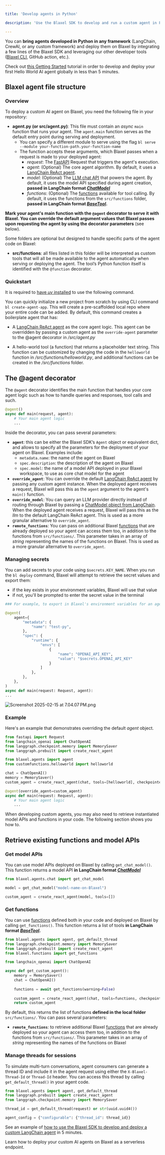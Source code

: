```yaml
---

title: 'Develop agents in Python'

description: 'Use the Blaxel SDK to develop and run a custom agent in Python.'

---
```


You can **bring agents developed in Python in any framework** (LangChain, CrewAI, or any custom framework) and deploy them on Blaxel by integrating a few lines of the Blaxel SDK and leveraging our other developer tools ([Blaxel CLI](../cli-reference), GitHub action, etc.).

<Tip>Check out [this Getting Started](../Get-started) tutorial in order to develop and deploy your first Hello World AI agent globally in less than 5 minutes.</Tip>

## Blaxel agent file structure

### Overview

To deploy a custom AI agent on Blaxel, you need the following file in your repository:

- **agent.py (or src/agent.py)**: This file must contain an *async* `main` function that runs your agent. The `agent.main` function serves as the default entry point during serving and deployment.
    - You can specify a different module to serve using the flag `bl serve --module your-function-path.your-function-name`
    - The function accepts these arguments, which Blaxel passes when a request is made to your deployed agent:
        - *request*: The [FastAPI](https://fastapi.tiangolo.com/) Request that triggers the agent's execution.
        - *agent*: (Optional) The core agent algorithm. By default, it uses a [LangChain ReAct agent](https://api.python.langchain.com/en/latest/agents/langchain.agents.react.agent.create_react_agent.html).
        - *model*: (Optional) The [LLM chat API](../Models/Overview) that powers the agent. By default, it uses the model API specified during agent creation, **passed in LangChain format [*ChatModel*](https://python.langchain.com/docs/integrations/chat/)**
        - *functions*: (Optional) The [functions](../Functions/Overview) available for tool calling. By default, it uses the functions from the `src/functions` folder, **passed in LangChain format [*BaseTool*](https://api.python.langchain.com/en/latest/tools/langchain_core.tools.BaseTool.html).**

**Mark your agent's main function with the `@agent` decorator to serve it with Blaxel. You can override the default argument values that Blaxel passes upon requesting the agent by using the decorator parameters** (see below).

Some folders are optional but designed to handle specific parts of the agent code on Blaxel:

- **src/functions**: all files listed in this folder will be interpreted as custom tools that will all be made available to the agent automatically when serving or deploying the agent. The tool’s Python function itself is identified with the `@function` decorator.

### Quickstart

<Warning>It is required to [have *uv* installed](https://docs.astral.sh/uv/getting-started/installation/) to use the following command.</Warning>

You can quickly initialize a new project from scratch by using CLI command  `bl create-agent-app`. This will create a pre-scaffolded local repo where your entire code can be added. By default, this command creates a boilerplate agent that has:

- A [LangChain ReAct agent](https://api.python.langchain.com/en/latest/agents/langchain.agents.react.agent.create_react_agent.html) as the core agent logic. This agent can be overridden by passing a custom agent as the `override-agent` parameter to the @agent decorator in */src/agent.py*

- A hello-world tool (a function) that returns a placeholder text string. This function can be customized by changing the code in the `helloworld` function in */src/functions/helloworld.py*, and additional functions can be created in the */src/functions* folder.

## The @agent decorator

The `@agent` decorator identifies the main function that handles your core agent logic such as how to handle queries and responses, tool calls and such.

```python
@agent()
async def main(request, agent):
	# Your main agent logic
	...
```

Inside the decorator, you can pass several parameters:

- **`agent`**: this can be either the Blaxel SDK’s `Agent` object or equivalent dict, and allows to specify all the parameters for the deployment of your agent on Blaxel. Examples include:
    - `metadata.name`: the name of the agent on Blaxel
    - `spec.description`: the description of the agent on Blaxel
    - `spec.model`: the name of a model API deployed in your Blaxel workspace, to use as core chat model for the agent
- **`override_agent`**: You can override the default [LangChain ReAct agent](https://api.python.langchain.com/en/latest/agents/langchain.agents.react.agent.create_react_agent.html) by passing any custom agent instance. When the deployed agent receives a request, Blaxel will pass this as the `agent` argument to the agent's `main()` function.
- **`override_model`**: You can query an LLM provider directly instead of routing through Blaxel by passing a [ChatModel object from LangChain](https://python.langchain.com/docs/integrations/chat/). When the deployed agent receives a request, Blaxel will pass this as the *llm* to the default LangChain ReAct agent. This is used as a more granular alternative to `override_agent`.
- **`remote_functions`**: You can pass on additional Blaxel [functions](../Functions/Overview) that are already deployed so your agent can access them too, in addition to the functions from `src/functions/`. This parameter takes in an array of *string* representing the names of the functions on Blaxel. This is used as a more granular alternative to `override_agent`.

### Managing secrets

You can add secrets to your code using `$secrets.KEY_NAME`. When you run the `bl deploy` command, Blaxel will attempt to retrieve the secret values and export them:

- if the key exists in your environment variables, Blaxel will use that value
- if not, you'll be prompted to enter the secret value in the terminal

```python
### For example, to export in Blaxel's environment variables for an agent:

@agent(
    agent={
        "metadata": {
            "name": "test-py",
        },
        "spec": {
            "runtime": {
                "envs": [
                    {
                        "name": "OPENAI_API_KEY",
                        "value": "$secrets.OPENAI_API_KEY"
                    }
                ]
            },
        },
    },
)
async def main(request: Request, agent):
...
```

![Screenshot 2025-02-15 at 7.04.07 PM.png](Develop-an-agent-py/Screenshot_2025-02-15_at_7.04.07_PM.png)

### Example

Here's an example that demonstrates overriding the default *agent* object.

```python
from fastapi import Request
from langchain_openai import ChatOpenAI
from langgraph.checkpoint.memory import MemorySaver
from langgraph.prebuilt import create_react_agent

from blaxel.agents import agent
from customfunctions.helloworld import helloworld

chat = ChatOpenAI()
memory = MemorySaver()
custom_agent = create_react_agent(chat, tools=[helloworld], checkpointer=memory)

@agent(override_agent=custom_agent)
async def main(request: Request, agent):
	# Your main agent logic
	...
```

When developing custom agents, you may also need to retrieve instantiated model APIs and functions in your code. The following section shows you how to.

## Retrieve existing functions and model APIs

### Get model APIs

You can use model APIs deployed on Blaxel by calling `get_chat_model()`. This function returns a model API **in LangChain format [*ChatModel*](https://python.langchain.com/docs/integrations/chat/)**

```python
from blaxel.agents.chat import get_chat_model

model = get_chat_model("model-name-on-Blaxel")

custom_agent = create_react_agent(model, tools=[])
```

### Get functions

You can use [functions](../Functions/Overview) defined both in your code and deployed on Blaxel by calling `get_functions()`. This function returns a list of tools **in LangChain format [*BaseTool*](https://api.python.langchain.com/en/latest/tools/langchain_core.tools.BaseTool.html).**

```python
from blaxel.agents import agent, get_default_thread
from langgraph.checkpoint.memory import MemorySaver
from langgraph.prebuilt import create_react_agent
from blaxel.functions import get_functions

from langchain_openai import ChatOpenAI

async def get_custom_agent():
    memory = MemorySaver()
    chat = ChatOpenAI()
    
    functions = await get_functions(warning=False)
    
    custom_agent = create_react_agent(chat, tools=functions, checkpointer=memory)
    return custom_agent
```

By default, this returns the list of functions **defined in the local folder** `src/functions/`. You can pass several parameters:

- **`remote_functions`**: to retrieve additional Blaxel [functions](../Functions/Overview) that are already deployed so your agent can access them too, in addition to the functions from `src/functions/`. This parameter takes in an array of *string* representing the names of the functions on Blaxel

### Manage threads for sessions

To simulate multi-turn conversations, agent consumers can generate a thread ID and include it in the agent request using either the `X-Blaxel-Thread-Id` or `Thread-Id` header. You can access this thread by calling `get_default_thread()` in your agent code.

```python
from blaxel.agents import agent, get_default_thread
from langgraph.prebuilt import create_react_agent
from langgraph.checkpoint.memory import MemorySaver

thread_id = get_default_thread(request) or str(uuid.uuid4())

agent_config = {"configurable": {"thread_id": thread_id}}
```

<Note>See an example of [how to use the Blaxel SDK to develop and deploy a custom LangChain agent](../Examples/Deploy-a-LangChain-agent) in 5 minutes.</Note>

<Card title="Deploy an agent" icon="server" href="/Agents/Deploy-an-agent">
Learn how to deploy your custom AI agents on Blaxel as a serverless endpoint. 
</Card>